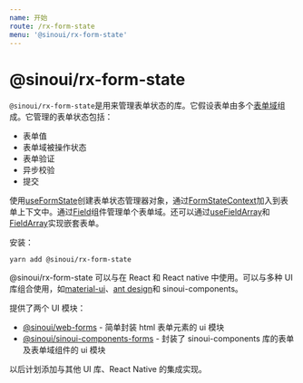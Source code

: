 ```yaml
---
name: 开始
route: /rx-form-state
menu: '@sinoui/rx-form-state'
---
```


# @sinoui/rx-form-state

`@sinoui/rx-form-state`是用来管理表单状态的库。它假设表单由多个[表单域](api-field-component)组成。它管理的表单状态包括：

- 表单值
- 表单域被操作状态
- 表单验证
- 异步校验
- 提交

使用[useFormState](api-use-form-state)创建表单状态管理器对象，通过[FormStateContext](api-form-state-context)加入到表单上下文中。通过[Field](api-field-component)组件管理单个表单域。还可以通过[useFieldArray](api-use-field-array)和[FieldArray](api-field-array-component)实现嵌套表单。

安装：

```shell
yarn add @sinoui/rx-form-state
```

@sinoui/rx-form-state 可以与在 React 和 React native 中使用。可以与多种 UI 库组合使用，如[material-ui](https://material-ui.com/)、[ant design](https://ant.design/index-cn)和 sinoui-components。

提供了两个 UI 模块：

- [@sinoui/web-forms](form) - 简单封装 html 表单元素的 ui 模块
- [@sinoui/sinoui-components-forms](sinoui-components-forms) - 封装了 sinoui-components 库的表单及表单域组件的 ui 模块

以后计划添加与其他 UI 库、React Native 的集成实现。
